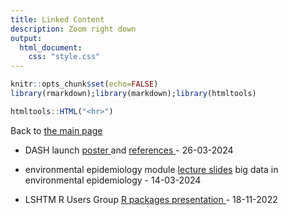 ```yaml
---
title: Linked Content
description: Zoom right down
output: 
  html_document: 
    css: "style.css"
---
```

```r
knitr::opts_chunk$set(echo=FALSE)
library(rmarkdown);library(markdown);library(htmltools)
```

```r
htmltools::HTML("<hr>")
```

Back to [the main page](index.html)

  - DASH launch <a href="assets/poster_dashlaunch_2024/poster_dashlaunch_adlcl.pdf" target="_blank"> poster </a> and <a href="assets/poster_dashlaunch_2024/poster_dashlaunch_refs_adlcl.pdf" target="_blank"> references </a> - 26-03-2024

  - environmental epidemiology module 
  <a href="linked_content/pres_bigdataenvepi_2024/bdee_slides.html" target="_blank">lecture slides</a>  big data in environmental epidemiology - 14-03-2024
  
  - LSHTM R Users Group  <a href="linked_content/pres_RUGrctpkgs_2022/RUG_18Nov22_rct_presentation.pdf" target="_blank"> R packages presentation </a> - 18-11-2022